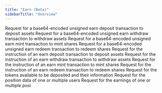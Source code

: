 ```yaml
---
title: "Earn (Beta)"
sidebarTitle: "Overview"
---
```


<CardGroup>
  <Card title="deposit" href="/api/lend-api/earn/deposit" icon="file-lines" horizontal>
  Request for a base64-encoded unsigned earn deposit transaction to deposit assets
  </Card>
  <Card title="withdraw" href="/api/lend-api/earn/withdraw" icon="file-lines" horizontal>
  Request for a base64-encoded unsigned earn withdraw transaction to withdraw assets
  </Card>
  <Card title="mint" href="/api/lend-api/earn/mint" icon="file-lines" horizontal>
  Request for a base64-encoded unsigned earn mint transaction to mint shares
  </Card>
  <Card title="redeem" href="/api/lend-api/earn/redeem" icon="file-lines" horizontal>
  Request for a base64-encoded unsigned earn redeem transaction to redeem shares
  </Card>
  <Card title="deposit-instructions" href="/api/lend-api/earn/deposit-instructions" icon="file-lines" horizontal>
  Request for the instruction of an earn deposit transaction to deposit assets
  </Card>
  <Card title="withdraw-instructions" href="/api/lend-api/earn/withdraw-instructions" icon="file-lines" horizontal>
  Request for the instruction of an earn withdraw transaction to withdraw assets
  </Card>
  <Card title="mint-instructions" href="/api/lend-api/earn/mint-instructions" icon="file-lines" horizontal>
  Request for the instruction of an earn mint transaction to mint shares
  </Card>
  <Card title="redeem-instructions" href="/api/lend-api/earn/redeem-instructions" icon="file-lines" horizontal>
  Request for the instruction of an earn redeem transaction to redeem shares
  </Card>
  <Card title="tokens" href="/api/lend-api/earn/tokens" icon="file-lines" horizontal>
  Request for the tokens available to be deposited and their information
  </Card>
  <Card title="positions" href="/api/lend-api/earn/positions" icon="file-lines" horizontal>
  Request for the position data of one or multiple users
  </Card>
  <Card title="earnings" href="/api/lend-api/earn/earnings" icon="file-lines" horizontal>
  Request for the earnings of one or multiple posi
  </Card>
</CardGroup>
